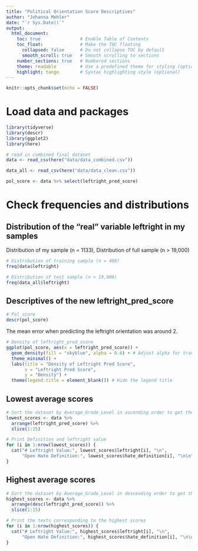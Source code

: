 ```yaml
---
title: "Political Orientation Score Descriptives"
author: "Johanna Mehler"
date: "`r Sys.Date()`"
output: 
  html_document:
    toc: true               # Enable Table of Contents
    toc_float:              # Make the TOC floating
      collapsed: false      # Do not collapse TOC by default
      smooth_scroll: true   # Smooth scrolling to sections
    number_sections: true   # Numbered sections
    theme: readable         # Use a predefined theme for styling (optional)
    highlight: tango        # Syntax highlighting style (optional)
---
```


```r
knitr::opts_chunk$set(echo = FALSE)
```

# Load data and packages

```r
library(tidyverse)
library(descr)
library(ggplot2)
library(here)

# read in combined final dataset
data <- read_csv(here("data/data_combined.csv"))

data_all <- read_csv(here("data/data_clean.csv"))

pol_score <- data %>% select(leftright_pred_score)
```

# Check frequencies and distributions

## Distribution of the "real" variable leftright in my samples 

Distribution of my sample (n = 1133), Distribution of full sample (n > 19,000)


```r
# Distribution of training sample (n = 400)
freq(data$leftright)

# Distribution of test sample (n > 19,000)
freq(data_all$leftright)
```

## Descriptives of the new leftright_pred_score

```r
# Pol_score
descr(pol_score)
```

The mean error when predicting the leftright orientation was around 2.

```r
# Density of leftright_pred_score
ggplot(pol_score, aes(x = leftright_pred_score)) +
  geom_density(fill = "skyblue", alpha = 0.6) + # Adjust alpha for transparency
  theme_minimal() +
  labs(title = "Density of Leftright Pred Score",
       x = "Leftright Pred Score",
       y = "Density") +
  theme(legend.title = element_blank()) # Hide the legend title
```

## Lowest average scores

```r
# Sort the dataset by Average_Grade_Level in ascending order to get the 15 lowest scores
lowest_scores <- data %>%
  arrange(leftright_pred_score) %>%
  slice(1:15)

# Print Definition and leftright value
for (i in 1:nrow(lowest_scores)) {
  cat("# Leftright Value:", lowest_scores$leftright[i], "\n",
      "Open Hate Definition:", lowest_scores$hate_definition[i], "\n\n")
}
```

## Highest average scores

```r
# Sort the dataset by Average_Grade_Level in descending order to get the 15 highest scores
highest_scores <- data %>%
  arrange(desc(leftright_pred_score)) %>%
  slice(1:15)

# Print the texts corresponding to the highest scores
for (i in 1:nrow(highest_scores)) {
  cat("# Leftright Value:", highest_scores$leftright[i], "\n",
      "Open Hate Definition:", highest_scores$hate_definition[i], "\n\n")
}
```


